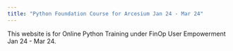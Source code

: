 ```yaml
---
title: "Python Foundation Course for Arcesium Jan 24 - Mar 24"
---
```


This website is for 
Online Python Training under FinOp User Empowerment Jan 24 - Mar 24.

